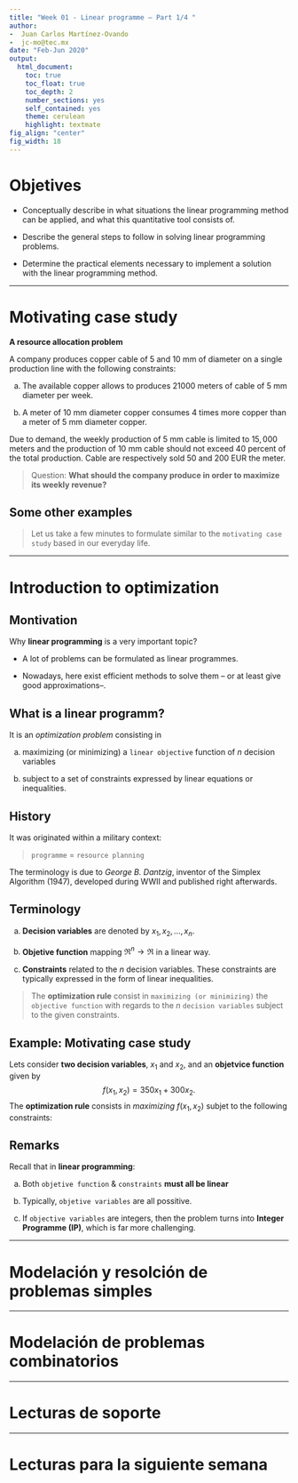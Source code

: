 ```yaml
---
title: "Week 01 - Linear programme – Part 1/4 "
author:
-  Juan Carlos Martínez-Ovando
-  jc-mo@tec.mx
date: "Feb-Jun 2020"
output:
  html_document:
    toc: true
    toc_float: true
    toc_depth: 2
    number_sections: yes
    self_contained: yes
    theme: cerulean
    highlight: textmate
fig_align: "center"
fig_width: 18
---
```


# Objetives  {.tabset .tabset-fade .tabset-pills}

* Conceptually describe in what situations the linear programming method can be applied, and what this quantitative tool consists of.

* Describe the general steps to follow in solving linear programming problems.

* Determine the practical elements necessary to implement a solution with the linear programming method.

---

# Motivating case study

**A resource allocation problem**

A company produces copper cable of 5 and 10 mm of diameter on a
single production line with the following constraints:

a.  The available copper allows to produces 21000 meters of cable of
5 mm diameter per week.

b. A meter of 10 mm diameter copper consumes 4 times more copper than a meter of 5 mm diameter copper.

Due to demand, the weekly production of 5 mm cable is limited to
$15,000$ meters and the production of 10 mm cable should not exceed
40 percent of the total production. Cable are respectively sold 50 and 200 EUR the meter.

> Question: **What should the company produce in order to maximize its weekly revenue?**

## Some other examples

> Let us take a few minutes to formulate similar to the `motivating case study` based in our everyday life.

---

# Introduction to **optimization**

## Montivation

Why **linear programming** is a very important topic?

* A lot of problems can be formulated as linear programmes.

* Nowadays, here exist efficient methods to solve them -- or at least give good approximations--.

## What is a **linear programm**?

It is an *optimization problem* consisting in

a. maximizing (or minimizing) a `linear objective` function of $n$ decision variables

b. subject to a set of constraints expressed by linear equations or
inequalities.

## History

It was originated within a military context: 

> `programme` = `resource planning`

The terminology is due to *George B. Dantzig*, inventor of the Simplex
Algorithm (1947), developed during WWII and published right afterwards.

## Terminology


a. **Decision variables** are denoted by $x_1,x_2,\ldots,x_n$.

b. **Objetive function** mapping $\Re^n\rightarrow \Re$ in a linear way.

c. **Constraints** related to the $n$ decision variables. These constraints are typically expressed in the form of linear inequalities.

> The **optimization rule** consist in `maximizing (or minimizing)` the `objective function` with regards to the $n$ `decision variables` subject to the given constraints.

## Example: Motivating case study

Lets consider **two decision variables**, $x_1$ and $x_2$, and an **objetvice function** given by 
$$
f(x_1,x_2)=350 x_1 + 300 x_2.
$$
The **optimization rule** consists in *maximizing* $f(x_1,x_2)$ subjet to the following constraints:

\begin{eqnarray}
x_1 + x_2 & \leq & 200 \nonumber \\
9 x_1 + 6 x_2 & \leq & 1566 \nonumber \\
12 x_1 + 16 x_2 & \leq & 2880 \nonumber \\
x_1 & \geq & 0 \nonumber \\
x_2 & \geq & 0. \nonumber
\end{eqnarray}

## Remarks

Recall that in **linear programming**:

a. Both `objetive function` & `constraints` **must all be linear**

b. Typically, `objetive variables` are all possitive.

c. If `objective variables` are integers, then the problem turns into **Integer Programme (IP)**, which is far more challenging.


---

# Modelación y resolción de problemas simples

---

# Modelación de problemas combinatorios

---

# Lecturas de soporte

---

# Lecturas para la siguiente semana


